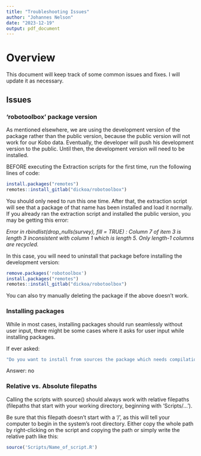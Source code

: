 ```yaml
---
title: "Troubleshooting Issues"
author: "Johannes Nelson"
date: "2023-12-19"
output: pdf_document
---
```



# Overview
This document will keep track of some common issues and fixes. I will update it 
as necessary.

## Issues
### 'robotoolbox' package version
As mentioned elsewhere, we are using the development version of the package rather
than the public version, because the public version will not work for our Kobo data.
Eventually, the developer will push his development version to the public. Until 
then, the development version will need to be installed. 

BEFORE executing the Extraction scripts for the first time, run the following 
lines of code:

```r

install.packages("remotes")
remotes::install_gitlab("dickoa/robotoolbox")
```

You should only need to run this one time. After that, the extraction script will
see that a package of that name has been installed and load it normally. If you
already ran the extraction script and installed the public version, you may be 
getting this error:

*Error in rbindlist(drop_nulls(survey), fill = TRUE) :*
*Column 7 of item 3 is length 3 inconsistent with column 1 which is length 5. Only length-1 columns are recycled.*

In this case, you will need to uninstall that package before installing the development
version:

```r
remove.packages('robotoolbox')
install.packages("remotes")
remotes::install_gitlab("dickoa/robotoolbox")
```

You can also try manually deleting the package if the above doesn't work.

### Installing packages
While in most cases, installing packages should run seamlessly without user input,
there might be some cases where it asks for user input while installing packages.

If ever asked: 
```r
"Do you want to install from sources the package which needs compilation? (Yes/no/cancel)"
```
Answer: no


### Relative vs. Absolute filepaths
Calling the scripts with source() should always work with relative filepaths
(filepaths that start with your working directory, beginning with 'Scripts/...').

Be sure that this filepath doesn't start with a '/', as this will tell your 
computer to begin in the system's root directory. Either copy the whole path by
right-clicking on the script and copying the path or simply write the relative
path like this:

```r

source('Scripts/Name_of_script.R')
```
###